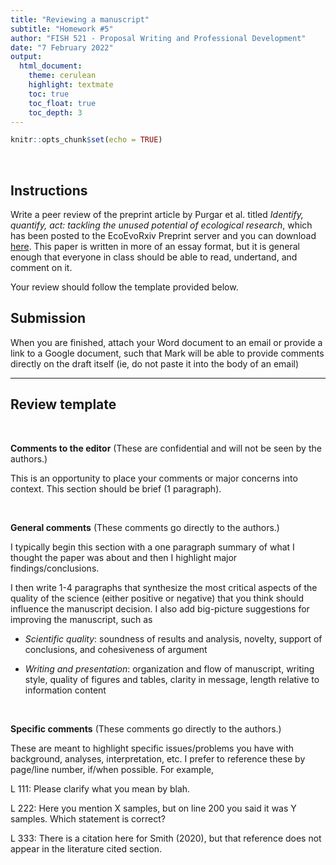 ```yaml
---
title: "Reviewing a manuscript"
subtitle: "Homework #5"
author: "FISH 521 - Proposal Writing and Professional Development"
date: "7 February 2022"
output:
  html_document:
    theme: cerulean
    highlight: textmate
    toc: true
    toc_float: true
    toc_depth: 3
---
```


```r
knitr::opts_chunk$set(echo = TRUE)
```

<br>

## Instructions

Write a peer review of the preprint article by Purgar et al. titled *Identify, quantify, act: tackling the unused potential of ecological research*, which has been posted to the EcoEvoRxiv Preprint server and you can download  [here](Purgar_preprint_unused_research.pdf). This paper is written in more of an essay format, but it is general enough that everyone in class should be able to read, undertand, and comment on it.

Your review should follow the template provided below.


## Submission

When you are finished, attach your Word document to an email or provide a link to a Google document, such that Mark will be able to provide comments directly on the draft itself (ie, do not paste it into the body of an email)


***

## Review template

<br>

**Comments to the editor** (These are confidential and will not be seen by the authors.)

This is an opportunity to place your comments or major concerns into context. This section should be brief (1 paragraph).

<br>

**General comments** (These comments go directly to the authors.)

I typically begin this section with a one paragraph summary of what I thought the paper was about and then I highlight major findings/conclusions.

I then write 1-4 paragraphs that synthesize the most critical aspects of the quality of the science (either positive or negative) that you think should influence the manuscript decision. I also add big-picture suggestions for improving the manuscript, such as

*	*Scientific quality*: soundness of results and analysis, novelty, support of conclusions, and cohesiveness of argument

*	*Writing and presentation*: organization and flow of manuscript, writing style, quality of figures and tables, clarity in message, length relative to information content

<br>

**Specific comments** (These comments go directly to the authors.)

These are meant to highlight specific issues/problems you have with background, analyses, interpretation, etc. I prefer to reference these by page/line number, if/when possible. For example,

L 111: Please clarify what you mean by blah.

L 222: Here you mention X samples, but on line 200 you said it was Y samples. Which statement is correct?

L 333: There is a citation here for Smith (2020), but that reference does not appear in the literature cited section.


